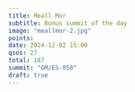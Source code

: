 ```yaml
---
title: Meall Mor
subtitle: Bonus summit of the day
image: "meallmor-2.jpg"
points:
date: 2024-12-02 15:00
qsos: 27
total: 187
summit: "GM/ES-058"
draft: true
---
```

